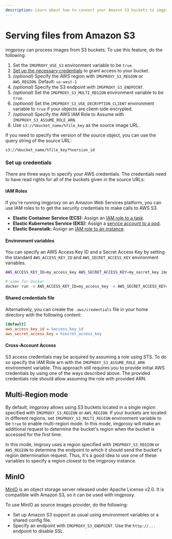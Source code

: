```yaml
---
description: Learn about how to connect your Amazon S3 buckets to imgproxy
---
```


# Serving files from Amazon S3

imgproxy can process images from S3 buckets. To use this feature, do the following:

1. Set the `IMGPROXY_USE_S3` environment variable to be `true`.
2. [Set up the necessary credentials](#set-up-credentials) to grant access to your bucket.
3. _(optional)_ Specify the AWS region with `IMGPROXY_S3_REGION` or `AWS_REGION`. Default: `us-west-1`
4. _(optional)_ Specify the S3 endpoint with `IMGPROXY_S3_ENDPOINT`.
5. _(optional)_ Set the `IMGPROXY_S3_MULTI_REGION` environment variable to be `true`.
6. _(optional)_ Set the `IMGPROXY_S3_USE_DECRYPTION_CLIENT` environment variable to `true` if your objects are client-side encrypted.
7. _(optional)_ Specify the AWS IAM Role to Assume with `IMGPROXY_S3_ASSUME_ROLE_ARN`.
8. Use `s3://%bucket_name/%file_key` as the source image URL.

If you need to specify the version of the source object, you can use the query string of the source URL:

```
s3://%bucket_name/%file_key?%version_id
```

### Set up credentials

There are three ways to specify your AWS credentials. The credentials need to have read rights for all of the buckets given in the source URLs:

#### IAM Roles

If you're running imgproxy on an Amazon Web Services platform, you can use IAM roles to to get the security credentials to make calls to AWS S3.

* **Elastic Container Service (ECS):** Assign an [IAM role to a task](https://docs.aws.amazon.com/AmazonECS/latest/developerguide/task-iam-roles.html).
* **Elastic Kubernetes Service (EKS):** Assign a [service account to a pod](https://docs.aws.amazon.com/eks/latest/userguide/pod-configuration.html).
* **Elastic Beanstalk:** Assign an [IAM role to an instance](https://docs.aws.amazon.com/elasticbeanstalk/latest/dg/iam-instanceprofile.html).

#### Environment variables

You can specify an AWS Access Key ID and a Secret Access Key by setting the standard `AWS_ACCESS_KEY_ID` and `AWS_SECRET_ACCESS_KEY` environment variables.

``` bash
AWS_ACCESS_KEY_ID=my_access_key AWS_SECRET_ACCESS_KEY=my_secret_key imgproxy

# same for Docker
docker run -e AWS_ACCESS_KEY_ID=my_access_key -e AWS_SECRET_ACCESS_KEY=my_secret_key -it ghcr.io/imgproxy/imgproxy
```

#### Shared credentials file

Alternatively, you can create the `.aws/credentials` file in your home directory with the following content:

```ini
[default]
aws_access_key_id = %access_key_id
aws_secret_access_key = %secret_access_key
```

#### Cross-Account Access

S3 access credentials may be acquired by assuming a role using STS. To do so specify the IAM Role arn with the `IMGPROXY_S3_ASSUME_ROLE_ARN` environment variable. This approach still requires you to provide initial AWS credentials by using one of the ways described above. The provided credentials role should allow assuming the role with provided ARN.

## Multi-Region mode

By default, imgproxy allows using S3 buckets located in a single region specified with `IMGPROXY_S3_REGION` or `AWS_REGION`. If your buckets are located in different regions, set `IMGPROXY_S3_MULTI_REGION` environment variable to be `true` to enable multi-region mode. In this mode, imgproxy will make an additional request to determine the bucket's region when the bucket is accessed for the first time.

In this mode, imgroxy uses a region specified with  `IMGPROXY_S3_REGION` or `AWS_REGION` to determine the endpoint to which it should send the bucket's region determination request. Thus, it's a good idea to use one of these variables to specify a region closest to the imgproxy instance.

## MinIO

[MinIO](https://github.com/minio/minio) is an object storage server released under Apache License v2.0. It is compatible with Amazon S3, so it can be used with imgproxy.

To use MinIO as source images provider, do the following:

* Set up Amazon S3 support as usual using environment variables or a shared config file.
* Specify an endpoint with `IMGPROXY_S3_ENDPOINT`. Use the `http://...` endpoint to disable SSL.
